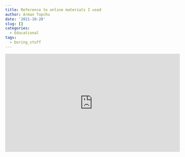 ```yaml
---
title: Reference to online materials I used
author: Arman Topchu
date: '2021-10-20'
slug: []
categories:
  - Educational
tags:
  - boring_stuff
---
```


<iframe width="560" height="315" src="https://www.youtube.com/watch?v=a2y8n9PbVXA" frameborder="0"
allow="accelerometer; autoplay; encrypted=media;gyroscope; picture-in-picture"
allowfullscreen></iframe>

